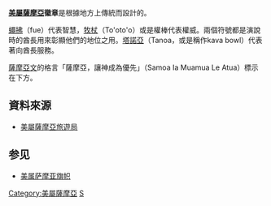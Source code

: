 
{{Infobox coat of arms
|name             = 美属萨摩亚徽章
|image            = Coat of Arms of American Samoa.svg
|image_width      = 250
|middle           = 
|middle_width     = 
|middle_caption   = 
|lesser           = 
|lesser_alt       = 
|lesser_width     = 
|lesser_caption   = 
|armiger          = {{flag|American Samoa}}
|year_adopted     = 
|crest            =
|torse            = 
|shield           = 
|supporters       = 
|compartment      = 
|motto            = 格言「薩摩亞，讓神成為優先」（Samoa Ia Muamua Le Atua）<br>'''Samoa Muamua Le Atua''' <br> "Samoa, God is First"
|orders           = 
|other_elements   = 
|earlier_versions = 
|use              = 
}}

'''[[美屬薩摩亞|美屬薩摩亞]]徽章'''是根據地方上傳統而設計的。

[[蠅拂|蠅拂]]（fue）代表智慧，[[牧杖|牧杖]]（To'oto'o）或是權棒代表權威。兩個符號都是演說時的酋長用來彰顯他們的地位之用。[[塔諾亞|塔諾亞]]（Tanoa，或是稱作kava bowl）代表著向酋長服務。

[[薩摩亞語|薩摩亞文]]的格言「薩摩亞，讓神成為優先」（Samoa Ia Muamua Le Atua）標示在下方。

==資料來源 ==
*{{en icon}}[https://archive.is/20070929060805/http://www.amsamoa.com/tourism/agencies.htm 美屬薩摩亞旅遊局]

== 参见 ==
*[[美属萨摩亚旗帜|美属萨摩亚旗帜]]
{{美國州徽}}
{{大洋洲题目|国徽}}

[[Category:美屬薩摩亞|Category:美屬薩摩亞]]
[[Category:國徽|S]]